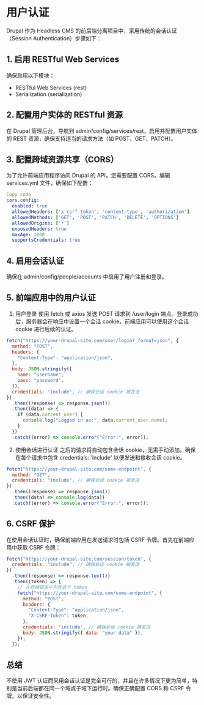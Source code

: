 
<Meta title="开发/用户认证/流程" id="authentication" />

# 用户认证

Drupal 作为 Headless CMS 的前后端分离项目中，采用传统的会话认证（Session Authentication）步骤如下：

## 1. 启用 RESTful Web Services

确保启用以下模块：

- RESTful Web Services (rest)
- Serialization (serialization)

## 2. 配置用户实体的 RESTful 资源

在 Drupal 管理后台，导航到 admin/config/services/rest，启用并配置用户实体的 REST 资源，确保支持适当的请求方法（如 POST、GET、PATCH）。

## 3. 配置跨域资源共享（CORS）

为了允许前端应用程序访问 Drupal 的 API，您需要配置 CORS。编辑 services.yml 文件，确保如下配置：

```yaml
Copy code
cors.config:
  enabled: true
  allowedHeaders: ['x-csrf-token', 'content-type', 'authorization']
  allowedMethods: ['GET', 'POST', 'PATCH', 'DELETE', 'OPTIONS']
  allowedOrigins: ['*']
  exposedHeaders: true
  maxAge: 1000
  supportsCredentials: true
```

## 4. 启用会话认证

确保在 admin/config/people/accounts 中启用了用户注册和登录。

## 5. 前端应用中的用户认证

1. 用户登录
   使用 fetch 或 axios 发送 POST 请求到 /user/login 端点。登录成功后，服务器会在响应中设置一个会话 cookie，前端应用可以使用这个会话 cookie 进行后续的认证。

```javascript
fetch("https://your-drupal-site.com/user/login?_format=json", {
  method: "POST",
  headers: {
    "Content-Type": "application/json",
  },
  body: JSON.stringify({
    name: "username",
    pass: "password",
  }),
  credentials: "include", // 确保会话 cookie 被发送
})
  .then((response) => response.json())
  .then((data) => {
    if (data.current_user) {
      console.log("Logged in as:", data.current_user.name);
    }
  })
  .catch((error) => console.error("Error:", error));
```

2. 使用会话进行认证
   之后的请求将自动包含会话 cookie，无需手动添加。确保在每个请求中包含 credentials: 'include' 以便发送和接收会话 cookie。

```javascript
fetch("https://your-drupal-site.com/some-endpoint", {
  method: "GET",
  credentials: "include", // 确保会话 cookie 被发送
})
  .then((response) => response.json())
  .then((data) => console.log(data))
  .catch((error) => console.error("Error:", error));
```

## 6. CSRF 保护

在使用会话认证时，确保前端应用在发送请求时包括 CSRF 令牌。首先在前端应用中获取 CSRF 令牌：

```javascript
fetch("https://your-drupal-site.com/session/token", {
  credentials: "include", // 确保会话 cookie 被发送
})
  .then((response) => response.text())
  .then((token) => {
    // 在后续请求中包含这个 token
    fetch("https://your-drupal-site.com/some-endpoint", {
      method: "POST",
      headers: {
        "Content-Type": "application/json",
        "X-CSRF-Token": token,
      },
      credentials: "include", // 确保会话 cookie 被发送
      body: JSON.stringify({ data: "your data" }),
    });
  });
```

## 总结

不使用 JWT 认证而采用会话认证是完全可行的，并且在许多情况下更为简单，特别是当前后端都在同一个域或子域下运行时。确保正确配置 CORS 和 CSRF 令牌，以保证安全性。
